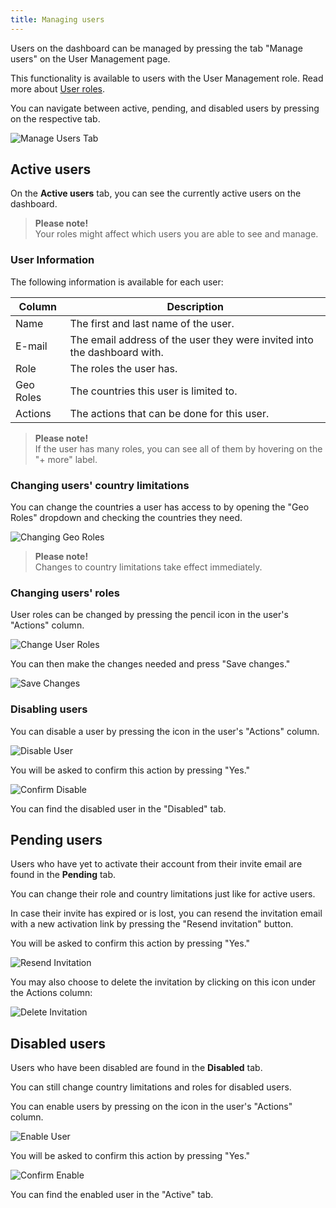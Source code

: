 ```yaml
---
title: Managing users
---
```


Users on the dashboard can be managed by pressing the tab "Manage users" on the User Management page.

This functionality is available to users with the User Management role. Read more about [User roles](/v1/docs/user-roles).

You can navigate between active, pending, and disabled users by pressing on the respective tab.

![Manage Users Tab](https://cdn.document360.io/32e6fd9e-30a7-4a81-b2d6-2f89eb3bbb0d/Images/Documentation/image-1668417932753.png)

## Active users

On the **Active users** tab, you can see the currently active users on the dashboard.

> **Please note!**  
> Your roles might affect which users you are able to see and manage.

### User Information

The following information is available for each user:

| Column     | Description                                                                 |
|------------|-----------------------------------------------------------------------------|
| Name       | The first and last name of the user.                                        |
| E-mail     | The email address of the user they were invited into the dashboard with.    |
| Role       | The roles the user has.                                                     |
| Geo Roles  | The countries this user is limited to.                                      |
| Actions    | The actions that can be done for this user.                                 |

> **Please note!**  
> If the user has many roles, you can see all of them by hovering on the "+ more" label.

### Changing users' country limitations

You can change the countries a user has access to by opening the "Geo Roles" dropdown and checking the countries they need.

![Changing Geo Roles](https://cdn.document360.io/32e6fd9e-30a7-4a81-b2d6-2f89eb3bbb0d/Images/Documentation/Frame%20830.png)

> **Please note!**  
> Changes to country limitations take effect immediately.

### Changing users' roles

User roles can be changed by pressing the pencil icon in the user's "Actions" column.

![Change User Roles](https://cdn.document360.io/32e6fd9e-30a7-4a81-b2d6-2f89eb3bbb0d/Images/Documentation/image-1668084086570.png)

You can then make the changes needed and press "Save changes."

![Save Changes](https://cdn.document360.io/32e6fd9e-30a7-4a81-b2d6-2f89eb3bbb0d/Images/Documentation/Frame%20831.png)

### Disabling users

You can disable a user by pressing the icon in the user's "Actions" column.

![Disable User](https://cdn.document360.io/32e6fd9e-30a7-4a81-b2d6-2f89eb3bbb0d/Images/Documentation/image-1668084265526.png)

You will be asked to confirm this action by pressing "Yes."

![Confirm Disable](https://cdn.document360.io/32e6fd9e-30a7-4a81-b2d6-2f89eb3bbb0d/Images/Documentation/image-1668084338359.png)

You can find the disabled user in the "Disabled" tab.

## Pending users

Users who have yet to activate their account from their invite email are found in the **Pending** tab.

You can change their role and country limitations just like for active users.

In case their invite has expired or is lost, you can resend the invitation email with a new activation link by pressing the "Resend invitation" button.

You will be asked to confirm this action by pressing "Yes."

![Resend Invitation](https://cdn.document360.io/32e6fd9e-30a7-4a81-b2d6-2f89eb3bbb0d/Images/Documentation/image-1668084669190.png)

You may also choose to delete the invitation by clicking on this icon under the Actions column:

![Delete Invitation](https://cdn.document360.io/32e6fd9e-30a7-4a81-b2d6-2f89eb3bbb0d/Images/Documentation/image-1696254559536.png)

## Disabled users

Users who have been disabled are found in the **Disabled** tab.

You can still change country limitations and roles for disabled users.

You can enable users by pressing on the icon in the user's "Actions" column.

![Enable User](https://cdn.document360.io/32e6fd9e-30a7-4a81-b2d6-2f89eb3bbb0d/Images/Documentation/image-1668084926078.png)

You will be asked to confirm this action by pressing "Yes."

![Confirm Enable](https://cdn.document360.io/32e6fd9e-30a7-4a81-b2d6-2f89eb3bbb0d/Images/Documentation/image-1668084982320.png)

You can find the enabled user in the "Active" tab.